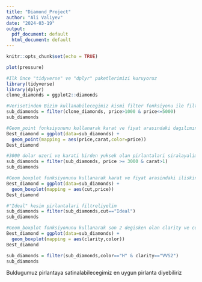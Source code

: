 ---
title: "Diamond_Project"
author: "Ali Valiyev"
date: "2024-03-19"
output:
  pdf_document: default
  html_document: default
---

```{r setup, include=FALSE}
knitr::opts_chunk$set(echo = TRUE)
```
```{r pressure, echo=FALSE}
plot(pressure)
```
```{r}
#Ilk Once "tidyverse" ve "dplyr" paketlerimizi kuruyoruz 
library(tidyverse)
library(dplyr)
clone_diamonds = ggplot2::diamonds
```

```{r}
#Verisetinden Bizim kullanabilecegimiz kismi filter fonksiyonu ile filtreliyoruz.
sub_diamonds = filter(clone_diamonds, price>1000 & price<=5000)
sub_diamonds
```
```{r}
#Geom_point fonksiyonunu kullanarak karat ve fiyat arasındaki dagılımın görsel halini görebiliyoruz. Bu görsel dagılımda en uygun karatın 1 seviyelerinden yukarıda olduğu anlaşılıyor. Fiyat Performans ürünü olarak 3000 dolar üzeri olan ve karatı 1-den yüksek olan ürünler pırlantalar arasında en iyi seçime benziyor.
Best_diamond = ggplot(data=sub_diamonds) +
  geom_point(mapping = aes(price,carat,color=price))
Best_diamond
```

```{r}
#3000 dolar uzeri ve karati birden yuksek olan pirlantalari siralayalim.
sub_diamonds = filter(sub_diamonds, price >= 3000 & carat>1)
sub_diamonds
```
```{r}
#Geom_boxplot fonksiyonunu kullanarak karat ve fiyat arasindaki iliskinin gorsel halini gorebiliyoruz. Bu gorsel dagilimda en uygun pirlantanin "Ideal" kesim pirlantalar arasinda oldugu anlasiliyor.
Best_diamond = ggplot(data=sub_diamonds) +
  geom_boxplot(mapping = aes(cut,price))
Best_diamond
```

```{r}
#"Ideal" kesim pirlantalari filtreliyelim
sub_diamonds = filter(sub_diamonds,cut=="Ideal")
sub_diamonds
```

```{r}
#Geom_boxplot fonksiyonunu kullanarak son 2 degisken olan clarity ve color arasindaki iliskinin görsel halini görebiliyoruz. Bu görsel dagılımda en uygun pırlantanın "H" rengine uygun olan pırlantalar arasında olduğu anlaşılıyor.
Best_diamond = ggplot(data=sub_diamonds) +
  geom_boxplot(mapping = aes(clarity,color))
Best_diamond
```
```{r}
sub_diamonds = filter(sub_diamonds,color=="H" & clarity=="VVS2")
sub_diamonds
```
Buldugumuz pirlantaya satinalabilecegimiz en uygun pirlanta diyebiliriz
